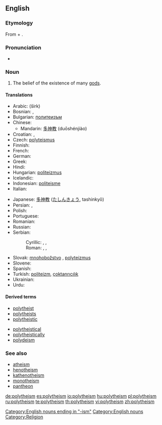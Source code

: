 {{wikipedia|Polytheism}}
{{wikiquote}}
==English==

===Etymology===
From {{etyl|grc}} {{term|πολύς|tr=polús||many|sc=polytonic}} + {{term|θεός|tr=theós||god|sc=polytonic}}.

===Pronunciation===
* {{IPA|/pɒli'θi'ĭz'əm}}

===Noun===
{{en-noun}}

# The belief of the existence of many [[god]]s.

====Translations====
{{trans-top|belief of existence of many gods}}
* Arabic: {{Arab|[[شرك|شِرْك]]}} (širk)
* Bosnian: {{t-|bs|politeizam|m}}, {{t|bs|mnogoboštvo|n}}
* Bulgarian: [[политеизъм]] {{m}}
* Chinese:
** Mandarin: [[多神教]] (duōshénjiào)
* Croatian: {{t-|hr|politeizam|m}}, {{t|hr|mnogoboštvo|n}}
* Czech: [[polyteismus]] {{m}}
* Finnish: {{t-|fi|polyteismi}}
* French: {{t+|fr|polythéisme|m}}
* German: {{t+|de|Polytheismus|m}}
* Greek: {{t+|el|πολυθεϊσμός|m|sc=Grek}}
* Hindi: {{t+|hi|बहुदेववाद|sc=Deva|xs=Hindi}}
* Hungarian: [[politeizmus]]
* Icelandic: {{t-|is|fjölgyðistrú|f}}
* Indonesian: [[politeisme]]
* Italian: {{t+|it|politeismo}}
{{trans-mid}}
* Japanese: [[多神教]] ([[たしんきょう]], tashinkyō)
* Persian: {{fa-Arab|[[چندخدایی]]}}, {{fa-Arab|[[شرک]]}}
* Polish: {{t-|pl|politeizm|m}}
* Portuguese: {{t+|pt|politeísmo|m}}
* Romanian: {{t-|ro|politeism|n}}
* Russian: {{t+|ru|политеизм|m|tr=politeízm|sc=Cyrl}}
* Serbian:
*: Cyrillic: {{t-|sr|политеизам|m|sc=Cyrl}}, {{t|sr|многобоштво|n|sc=Cyrl}}, {{t|sr|незнабoштво|n|sc=Cyrl}}
*: Roman: {{t-|sr|politeizam|m}}, {{t|sr|mnogoboštvo|n}}, {{t-|sr|neznaboštvo|n}}
* Slovak: [[mnohobožstvo]] {{n}}, [[polyteizmus]] {{m}}
* Slovene: {{t+|sl|politeizem|m}}
* Spanish: {{t+|es|politeísmo|m}}
* Turkish: [[politeizm]], [[çoktanrıcılık]]
* Ukrainian: {{t|uk|політеїзм|m|tr=politeïzm|sc=Cyrl|xs=Ukrainian}}
* Urdu: {{t|ur|شرک|tr=širk|sc=ur-Arab|xs=Urdu}}
{{trans-bottom}}

====Derived terms====
{{top2}}
* [[polytheist]]
* [[polytheists]]
* [[polytheistic]]
{{mid2}}
* [[polytheistical]]
* [[polytheistically]]
* [[polydeism]]
{{bottom}}

===See also===
* [[atheism]]
* [[henotheism]]
* [[kathenotheism]]
* [[monotheism]]
* [[pantheon]]

[[Category:English nouns ending in "-ism"]]
[[Category:English nouns]]
[[Category:Religion]]

[[de:polytheism]]
[[es:polytheism]]
[[io:polytheism]]
[[hu:polytheism]]
[[pl:polytheism]]
[[ru:polytheism]]
[[te:polytheism]]
[[th:polytheism]]
[[vi:polytheism]]
[[zh:polytheism]]